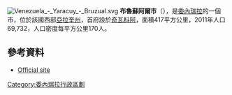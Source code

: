 [[Image:Venezuela_-_Yaracuy_-_Bruzual.svg|right]]
'''布魯蘇阿爾市'''（{{lang-es|Municipio Bruzual}}），是[[委內瑞拉|委內瑞拉]]的一個市，位於該國西部[[亞拉奎州|亞拉奎州]]，首府設於[[奇瓦科阿|奇瓦科阿]]，面積417平方公里，2011年人口69,732，人口密度每平方公里170人。

{{Coord|10|10|N|68|54|W|display=title}}

==參考資料==
*[https://web.archive.org/web/20090217124809/http://bruzual-yaracuy.gob.ve/portal-alcaldias/ Official site]

{{Venezuela-geo-stub}}
[[Category:委內瑞拉行政區劃|Category:委內瑞拉行政區劃]]
